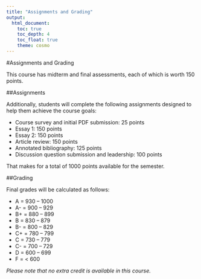 ```yaml
---
title: "Assignments and Grading"
output:
  html_document:
    toc: true
    toc_depth: 4
    toc_float: true
    theme: cosmo
---
```


#Assignments and Grading

This course has midterm and final assessments, each of which is worth 150 points.

##Assignments

Additionally, students will complete the following assignments designed to help them achieve the course goals:

* Course survey and initial PDF submission: 25 points
* Essay 1: 150 points
* Essay 2: 150 points
* Article review: 150 points
* Annotated bibliography: 125 points
* Discussion question submission and leadership: 100 points

That makes for a total of 1000 points available for the semester. 

##Grading

Final grades will be calculated as follows:

* A = 930 – 1000
*  A- = 900 – 929
* B+ = 880 – 899
* B = 830 – 879
* B- = 800 – 829
* C+ = 780 – 799
* C = 730 – 779
* C- = 700 – 729
* D = 600 – 699
* F = \< 600

*Please note that no extra credit is available in this course.*